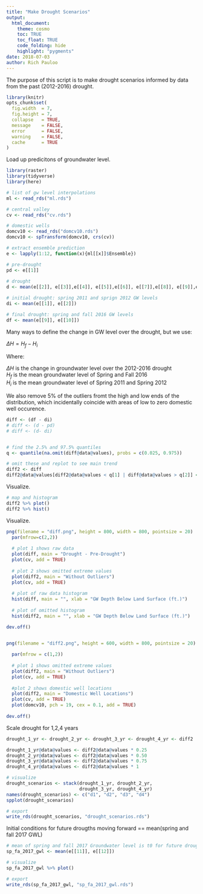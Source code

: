 ```yaml
---
title: "Make Drought Scenarios"
output: 
  html_document:
    theme: cosmo
    toc: TRUE
    toc_float: TRUE
    code_folding: hide
    highlight: "pygments"
date: 2018-07-03
author: Rich Pauloo
---
```


The purpose of this script is to make drought scenarios informed by data from the past (2012-2016) drought.

```r
library(knitr)
opts_chunk$set(
  fig.width  = 7,
  fig.height = 7,
  collapse   = TRUE,
  message    = FALSE,
  error      = FALSE,
  warning    = FALSE,
  cache      = TRUE
)
```

Load up predicitons of groundwater level.
```r
library(raster)
library(tidyverse)
library(here)

# list of gw level interpolations
ml <- read_rds("ml.rds") 

# central valley
cv <- read_rds("cv.rds")

# domestic wells
domcv10 <- read_rds("domcv10.rds")
domcv10 <- spTransform(domcv10, crs(cv))

# extract ensemble prediction
e <- lapply(1:12, function(x){ml[[x]]$Ensemble})
```

```r
# pre-drought
pd <- e[[1]]
  
# drought
d <- mean(e[[2]], e[[3]],e[[4]], e[[5]],e[[6]], e[[7]],e[[8]], e[[9]],e[[10]])

# initial drought: spring 2011 and sprign 2012 GW levels
di <- mean(e[[1]], e[[2]])

# final drought: spring and fall 2016 GW levels
df <- mean(e[[9]], e[[10]])
```

Many ways to define the change in GW level over the drought, but we use:  

$\Delta H = H_f - H_i$  

Where:  

$\Delta H$ is the change in groundwater level over the 2012-2016 drought  
$H_f$ is the mean groundwater level of Spring and Fall 2016  
$H_i$ is the mean groundwater level of Spring 2011 and Spring 2012  

We also remove 5% of the outliers fromt the high and low ends of the distribution, which incidentally coincide with areas of low to zero domestic well occurence.  
```r
diff <- (df - di)
# diff <- (d - pd)
# diff <- (d- di)


# find the 2.5% and 97.5% quantiles
q <- quantile(na.omit(diff@data@values), probs = c(0.025, 0.975))

# omit these and replot to see main trend
diff2 <- diff
diff2@data@values[diff2@data@values < q[1] | diff@data@values > q[2]] <- NA
```

Visualize.
```r
# map and histogram 
diff2 %>% plot()
diff2 %>% hist()
```

Visualize.
```r
png(filename = "diff.png", height = 800, width = 800, pointsize = 20)
  par(mfrow=c(2,2))
  
  # plot 1 shows raw data
  plot(diff, main = "Drought - Pre-Drought")
  plot(cv, add = TRUE)
  
  # plot 2 shows omitted extreme values
  plot(diff2, main = "Without Outliers")
  plot(cv, add = TRUE)
  
  # plot of raw data histogram
  hist(diff, main = "", xlab = "GW Depth Below Land Surface (ft.)")
  
  # plot of omitted histogram
  hist(diff2, main = "", xlab = "GW Depth Below Land Surface (ft.)")

dev.off()


png(filename = "diff2.png", height = 600, width = 800, pointsize = 20)
  
  par(mfrow = c(1,2))
  
  # plot 1 shows omitted extreme values
  plot(diff2, main = "Without Outliers")
  plot(cv, add = TRUE)
  
  #plot 2 shows domestic well locations
  plot(diff2, main = "Domestic Well Locations")
  plot(cv, add = TRUE)
  plot(domcv10, pch = 19, cex = 0.1, add = TRUE)
  
dev.off()
```

Scale drought for 1,2,4 years
```r
drought_1_yr <- drought_2_yr <- drought_3_yr <- drought_4_yr <- diff2

drought_1_yr@data@values <- diff2@data@values * 0.25
drought_2_yr@data@values <- diff2@data@values * 0.50
drought_3_yr@data@values <- diff2@data@values * 0.75
drought_4_yr@data@values <- diff2@data@values * 1

# visualize
drought_scenarios <- stack(drought_1_yr, drought_2_yr, 
                           drought_3_yr, drought_4_yr)
names(drought_scenarios) <- c("d1", "d2", "d3", "d4")
spplot(drought_scenarios)

# export
write_rds(drought_scenarios, "drought_scenarios.rds")
```

Initial conditions for future drougths moving forward == mean(spring and fall 2017 GWL)
```r
# mean of spring and fall 2017 Groundwater level is t0 for future droughts
sp_fa_2017_gwl <- mean(e[[11]], e[[12]]) 

# visualize
sp_fa_2017_gwl %>% plot()

# export
write_rds(sp_fa_2017_gwl, "sp_fa_2017_gwl.rds")
```


